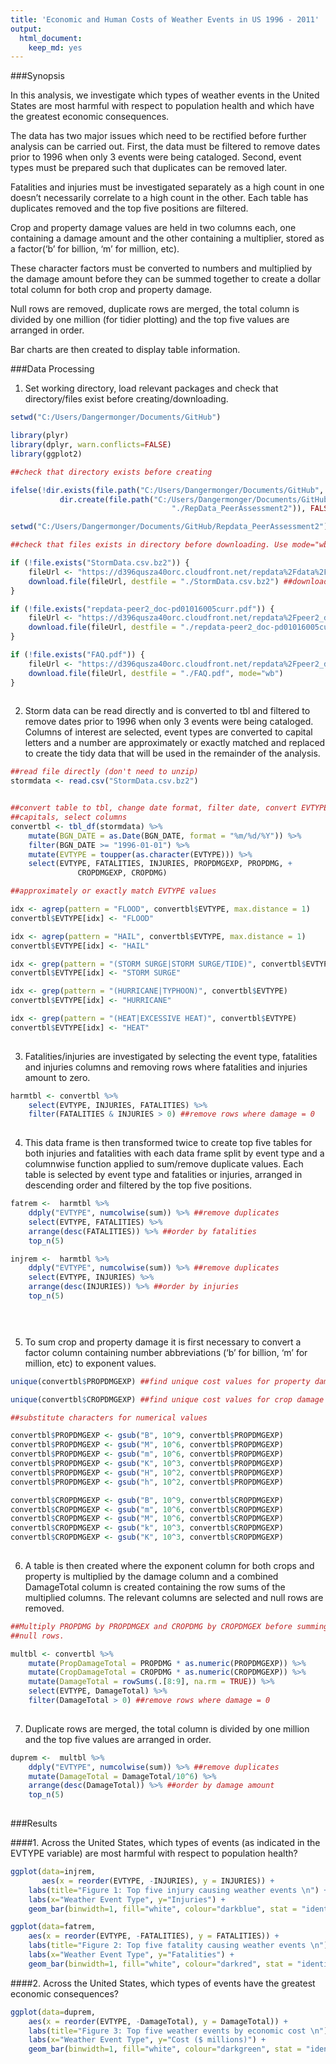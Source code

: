 ```yaml
---
title: 'Economic and Human Costs of Weather Events in US 1996 - 2011'
output:
  html_document:
    keep_md: yes
---
```


###Synopsis

In this analysis, we investigate which types of weather events in the United
States are most harmful with respect to population health and which have the 
greatest economic consequences.

The data has two major issues which need to be rectified before further analysis
can be carried out. First, the data must be filtered to remove dates prior to 
1996 when only 3 events were being cataloged. Second, event types must be 
prepared such that duplicates can be removed later.

Fatalities and injuries must be investigated separately as a high count in one
doesn't necessarily correlate to a high count in the other. Each table has 
duplicates removed and the top five positions are filtered.

Crop and property damage values are held in two columns each, one containing a
damage amount and the other containing a multiplier, stored as a factor('b' for 
billion, 'm' for million, etc).

These character factors must be converted to numbers and multiplied by the 
damage amount before they can be summed together to create a dollar total column
for both crop and property damage.

Null rows are removed, duplicate rows are merged, the total column is divided by
one million (for tidier plotting) and the top five values are arranged in order. 

Bar charts are then created to display table information.

###Data Processing

1. Set working directory, load relevant packages and check that directory/files
exist before creating/downloading. 

```r
setwd("C:/Users/Dangermonger/Documents/GitHub")

library(plyr)
library(dplyr, warn.conflicts=FALSE) 
library(ggplot2)

##check that directory exists before creating

ifelse(!dir.exists(file.path("C:/Users/Dangermonger/Documents/GitHub", "./RepData_PeerAssessment2")), +
           dir.create(file.path("C:/Users/Dangermonger/Documents/GitHub", +
                                    "./RepData_PeerAssessment2")), FALSE)

setwd("C:/Users/Dangermonger/Documents/GitHub/Repdata_PeerAssessment2")

##check that files exists in directory before downloading. Use mode="wb" for pdf

if (!file.exists("StormData.csv.bz2")) { 
    fileUrl <- "https://d396qusza40orc.cloudfront.net/repdata%2Fdata%2FStormData.csv.bz2" 
    download.file(fileUrl, destfile = "./StormData.csv.bz2") ##download file
}

if (!file.exists("repdata-peer2_doc-pd01016005curr.pdf")) { 
    fileUrl <- "https://d396qusza40orc.cloudfront.net/repdata%2Fpeer2_doc%2Fpd01016005curr.pdf" 
    download.file(fileUrl, destfile = "./repdata-peer2_doc-pd01016005curr.pdf", mode="wb") 
}

if (!file.exists("FAQ.pdf")) { 
    fileUrl <- "https://d396qusza40orc.cloudfront.net/repdata%2Fpeer2_doc%2FNCDC%20Storm%20Events-FAQ%20Page.pdf" 
    download.file(fileUrl, destfile = "./FAQ.pdf", mode="wb") 
}
    
```

2. Storm data can be read directly and is converted to tbl and filtered to 
remove dates prior to 1996 when only 3 events were being cataloged. Columns of 
interest are selected, event types are converted to capital letters and a number
are approximately or exactly matched and replaced to create the tidy data that 
will be used in the remainder of the analysis.

```r

##read file directly (don't need to unzip)
stormdata <- read.csv("StormData.csv.bz2") 


##convert table to tbl, change date format, filter date, convert EVTYPE to
##capitals, select columns 
convertbl <- tbl_df(stormdata) %>% 
    mutate(BGN_DATE = as.Date(BGN_DATE, format = "%m/%d/%Y")) %>%
    filter(BGN_DATE >= "1996-01-01") %>%
    mutate(EVTYPE = toupper(as.character(EVTYPE))) %>% 
    select(EVTYPE, FATALITIES, INJURIES, PROPDMGEXP, PROPDMG, +
               CROPDMGEXP, CROPDMG)

##approximately or exactly match EVTYPE values

idx <- agrep(pattern = "FLOOD", convertbl$EVTYPE, max.distance = 1)
convertbl$EVTYPE[idx] <- "FLOOD"

idx <- agrep(pattern = "HAIL", convertbl$EVTYPE, max.distance = 1)
convertbl$EVTYPE[idx] <- "HAIL"

idx <- grep(pattern = "(STORM SURGE|STORM SURGE/TIDE)", convertbl$EVTYPE)
convertbl$EVTYPE[idx] <- "STORM SURGE"

idx <- grep(pattern = "(HURRICANE|TYPHOON)", convertbl$EVTYPE)
convertbl$EVTYPE[idx] <- "HURRICANE"

idx <- grep(pattern = "(HEAT|EXCESSIVE HEAT)", convertbl$EVTYPE)
convertbl$EVTYPE[idx] <- "HEAT"
    
```

3. Fatalities/injuries are investigated by selecting the event type, fatalities 
and injuries columns and removing rows where fatalities and injuries amount to 
zero. 

```r

harmtbl <- convertbl %>%
    select(EVTYPE, INJURIES, FATALITIES) %>%
    filter(FATALITIES & INJURIES > 0) ##remove rows where damage = 0
    
```

4. This data frame is then transformed twice to create top five tables for both 
injuries and fatalities with each data frame split by event type and a 
columnwise function applied to sum/remove duplicate values. Each table is 
selected by event type and fatalities or injuries, arranged in descending order 
and filtered by the top five positions.

```r

fatrem <-  harmtbl %>% 
    ddply("EVTYPE", numcolwise(sum)) %>% ##remove duplicates
    select(EVTYPE, FATALITIES) %>%
    arrange(desc(FATALITIES)) %>% ##order by fatalities
    top_n(5)

injrem <-  harmtbl %>% 
    ddply("EVTYPE", numcolwise(sum)) %>% ##remove duplicates
    select(EVTYPE, INJURIES) %>%
    arrange(desc(INJURIES)) %>% ##order by injuries
    top_n(5)


    
```

5. To sum crop and property damage it is first necessary to convert a factor 
column containing number abbreviations ('b' for billion, 'm' for million, etc) 
to exponent values. 

```r

unique(convertbl$PROPDMGEXP) ##find unique cost values for property damage

unique(convertbl$CROPDMGEXP) ##find unique cost values for crop damage

##substitute characters for numerical values

convertbl$PROPDMGEXP <- gsub("B", 10^9, convertbl$PROPDMGEXP)
convertbl$PROPDMGEXP <- gsub("M", 10^6, convertbl$PROPDMGEXP)
convertbl$PROPDMGEXP <- gsub("m", 10^6, convertbl$PROPDMGEXP)
convertbl$PROPDMGEXP <- gsub("K", 10^3, convertbl$PROPDMGEXP)
convertbl$PROPDMGEXP <- gsub("H", 10^2, convertbl$PROPDMGEXP)
convertbl$PROPDMGEXP <- gsub("h", 10^2, convertbl$PROPDMGEXP)

convertbl$CROPDMGEXP <- gsub("B", 10^9, convertbl$CROPDMGEXP)
convertbl$CROPDMGEXP <- gsub("m", 10^6, convertbl$CROPDMGEXP)
convertbl$CROPDMGEXP <- gsub("M", 10^6, convertbl$CROPDMGEXP)
convertbl$CROPDMGEXP <- gsub("k", 10^3, convertbl$CROPDMGEXP)
convertbl$CROPDMGEXP <- gsub("K", 10^3, convertbl$CROPDMGEXP)
    
```

6. A table is then created where the exponent column for both crops and property
is multiplied by the damage column and a combined DamageTotal column is created 
containing the row sums of the multiplied columns. The relevant columns are 
selected and null rows are removed. 

```r

##Multiply PROPDMG by PROPDMGEX and CROPDMG by CROPDMGEX before summing. Remove
##null rows.

multbl <- convertbl %>%
    mutate(PropDamageTotal = PROPDMG * as.numeric(PROPDMGEXP)) %>% 
    mutate(CropDamageTotal = CROPDMG * as.numeric(CROPDMGEXP)) %>% 
    mutate(DamageTotal = rowSums(.[8:9], na.rm = TRUE)) %>%
    select(EVTYPE, DamageTotal) %>%
    filter(DamageTotal > 0) ##remove rows where damage = 0
    
```

7. Duplicate rows are merged, the total column is divided by one million and the
top five values are arranged in order. 

```r

duprem <-  multbl %>% 
    ddply("EVTYPE", numcolwise(sum)) %>% ##remove duplicates
    mutate(DamageTotal = DamageTotal/10^6) %>%
    arrange(desc(DamageTotal)) %>% ##order by damage amount
    top_n(5)
    
```

###Results

####1. Across the United States, which types of events (as indicated in the EVTYPE variable) are most harmful with respect to population health?

```r

ggplot(data=injrem, 
       aes(x = reorder(EVTYPE, -INJURIES), y = INJURIES)) + 
    labs(title="Figure 1: Top five injury causing weather events \n") +
    labs(x="Weather Event Type", y="Injuries") + 
    geom_bar(binwidth=1, fill="white", colour="darkblue", stat = "identity")
```

```r
ggplot(data=fatrem, 
    aes(x = reorder(EVTYPE, -FATALITIES), y = FATALITIES)) + 
    labs(title="Figure 2: Top five fatality causing weather events \n") +
    labs(x="Weather Event Type", y="Fatalities") + 
    geom_bar(binwidth=1, fill="white", colour="darkred", stat = "identity")

```

####2. Across the United States, which types of events have the greatest economic consequences?

```r

ggplot(data=duprem, 
    aes(x = reorder(EVTYPE, -DamageTotal), y = DamageTotal)) + 
    labs(title="Figure 3: Top five weather events by economic cost \n") +
    labs(x="Weather Event Type", y="Cost ($ millions)") + 
    geom_bar(binwidth=1, fill="white", colour="darkgreen", stat = "identity")
    
```

